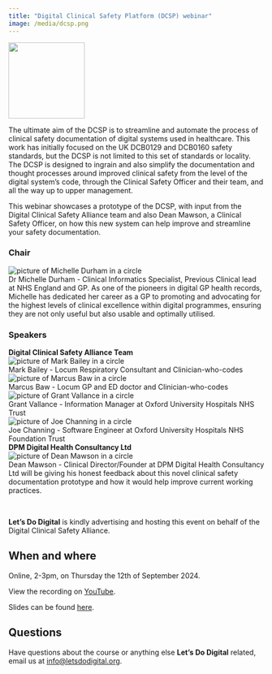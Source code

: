 ```yaml
---
title: "Digital Clinical Safety Platform (DCSP) webinar"
image: /media/dcsp.png
---
```


![](/media/dcsp.png){height=150px fig-align="center" fig-alt="Logo for the Digital Clinical Safety Platform"}

The ultimate aim of the DCSP is to streamline and automate the process of clinical safety documentation of digital systems used in healthcare. This work has initially focused on the UK DCB0129 and DCB0160 safety standards, but the DCSP is not limited to this set of standards or locality. The DCSP is designed to ingrain and also simplify the documentation and thought processes around improved clinical safety from the level of the digital system's code, through the Clinical Safety Officer and their team, and all the way up to upper management.

This webinar showcases a prototype of the DCSP, with input from the Digital Clinical Safety Alliance team and also Dean Mawson, a Clinical Safety Officer, on how this new system can help improve and streamline your safety documentation.

```{=html}

<h3>Chair</h3>
<div class="agenda-container">
    <div class="agenda-row">
        <div class="agenda-image-container">
            <img src="/media/michelle-durham.png" alt="picture of Michelle Durham in a circle" class="agenda-image">
        </div>
        <div class="agenda-text-container">
            Dr Michelle Durham - Clinical Informatics Specialist, Previous Clinical lead at NHS England and GP. As one of the pioneers in digital GP health records, Michelle has dedicated her career as a GP to promoting and advocating for the highest levels of clinical excellence within digital programmes, ensuring they are not only useful but also usable and optimally utilised.
        </div>
    </div>
</div>

<h3>Speakers</h3>

<strong>Digital Clinical Safety Alliance Team</strong>

<div class="agenda-container">
    <div class="agenda-row">
        <div class="agenda-image-container">
            <img src="/media/mark-bailey-circle.png" alt="picture of Mark Bailey in a circle" class="agenda-image">
        </div>
        <div class="agenda-text-container">
            Mark Bailey - Locum Respiratory Consultant and Clinician-who-codes
        </div>
    </div>
</div>

<div class="agenda-container">
    <div class="agenda-row">
        <div class="agenda-image-container">
            <img src="/media/marcus-baw-circle.png" alt="picture of Marcus Baw in a circle" class="agenda-image">
        </div>
        <div class="agenda-text-container">
            Marcus Baw - Locum GP and ED doctor and Clinician-who-codes
        </div>
    </div>
</div>

<div class="agenda-container">
    <div class="agenda-row">
        <div class="agenda-image-container">
            <img src="/media/grant-vallance-circle.png" alt="picture of Grant Vallance in a circle" class="agenda-image">
        </div>
        <div class="agenda-text-container">
            Grant Vallance - Information Manager at Oxford University Hospitals NHS Trust
        </div>
    </div>
</div>

<div class="agenda-container">
    <div class="agenda-row">
        <div class="agenda-image-container">
            <img src="/media/joe-channing.png" alt="picture of Joe Channing in a circle" class="agenda-image">
        </div>
        <div class="agenda-text-container">
            Joe Channing - Software Engineer at Oxford University Hospitals NHS Foundation Trust
        </div>
    </div>
</div>

<strong>DPM Digital Health Consultancy Ltd</strong>

<div class="agenda-container">
    <div class="agenda-row">
        <div class="agenda-image-container">
            <img src="/media/dean-mawson.png" alt="picture of Dean Mawson in a circle" class="agenda-image">
        </div>
        <div class="agenda-text-container">
            Dean Mawson - Clinical Director/Founder at DPM Digital Health Consultancy Ltd will be giving his honest feedback about this novel clinical safety documentation prototype and how it would help improve current working practices.
        </div>
    </div>
</div>
```
\

**Let's Do Digital** is kindly advertising and hosting this event on behalf of the Digital Clinical Safety Alliance.


## When and where

Online, 2-3pm, on Thursday the 12th of September 2024.


View the recording on [YouTube](https://www.youtube.com/watch?v=xzLJkN9NLeU).

Slides can be found [here](https://letsdodigital.org/dcsa/).


## Questions

Have questions about the course or anything else **Let's Do Digital** related, email us at [info@letsdodigital.org](mailto:info@letsdodigital.org).
